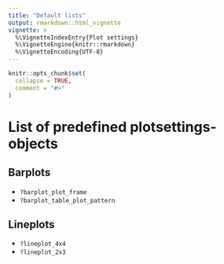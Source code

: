 ```yaml
---
title: "Default lists"
output: rmarkdown::html_vignette
vignette: >
  %\VignetteIndexEntry{Plot settings}
  %\VignetteEngine{knitr::rmarkdown}
  %\VignetteEncoding{UTF-8}
---
```


```r
knitr::opts_chunk$set(
  collapse = TRUE,
  comment = "#>"
)
```

# List of predefined plotsettings-objects
## Barplots

* `?barplot_plot_frame`
* `?barplot_table_plot_pattern`

## Lineplots

* `?lineplot_4x4`
* `?lineplot_2x3`
